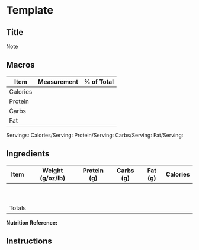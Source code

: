 # Template

## Title

Note 

## Macros

| Item | Measurement | % of Total |
| ----------- | ----------- | ----------- |
| Calories |  |  |
| Protein |  |  |
| Carbs |  |  |
| Fat |  |  |

Servings: 
Calories/Serving: 
Protein/Serving: 
Carbs/Serving: 
Fat/Serving: 

## Ingredients

| Item | Weight (g/oz/lb) | Protein (g) | Carbs (g) | Fat (g) | Calories |
| ----------- | ----------- | ----------- |	----------- | ----------- | ----------- |
|  |  |  |  |  |  |
|  |  |  |  |  |  |
|  |  |  |  |  |  |
|  |  |  |  |  |  |
|  |  |  |  |  |  |
|  |  |  |  |  |  |
|  |  |  |  |  |  |
|  |  |  |  |  |  |
|  |  |  |  |  |  |
| Totals |  |  |  |  |  |

**Nutrition Reference:** 

## Instructions